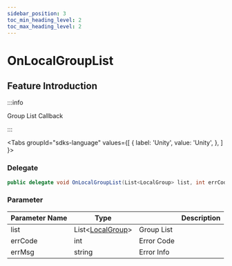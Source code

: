 ```yaml
---
sidebar_position: 3
toc_min_heading_level: 2
toc_max_heading_level: 2
---
```


# OnLocalGroupList 

## Feature Introduction

:::info

Group List Callback

:::

<Tabs
groupId="sdks-language"
values={[
{ label: 'Unity', value: 'Unity', },
]
}>

<TabItem value="Unity">

### Delegate

```C# showLineNumbers
public delegate void OnLocalGroupList(List<LocalGroup> list, int errCode, string errMsg);
```
### Parameter

| Parameter Name | Type                           || Description     |
| -------- | -------------------------------------------------------------------------------------- | -------- | -------- |
| list | List<[LocalGroup](/class/group/groupInfo.mdx)> | Group List |
| errCode | int | Error Code |
| errMsg | string |Error Info |

</TabItem>

</Tabs>
